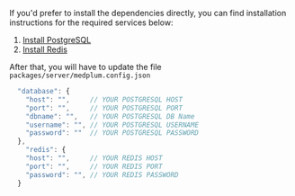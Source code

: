 If you'd prefer to install the dependencies directly, you can find installation instructions for the required services below:

1. [Install PostgreSQL](https://www.postgresql.org/download/)
2. [Install Redis](https://redis.io/download)

After that, you will have to update the file `packages/server/medplum.config.json`

```js
  "database": {
    "host": "",     // YOUR POSTGRESQL HOST
    "port": "",     // YOUR POSTGRESQL PORT
    "dbname": "",   // YOUR POSTGRESQL DB Name
    "username": "", // YOUR POSTGRESQL USERNAME
    "password": ""  // YOUR POSTGRESQL PASSWORD
  },
    "redis": {
    "host": "",     // YOUR REDIS HOST
    "port": "",     // YOUR REDIS PORT
    "password": "", // YOUR REDIS PASSWORD
  }
```
